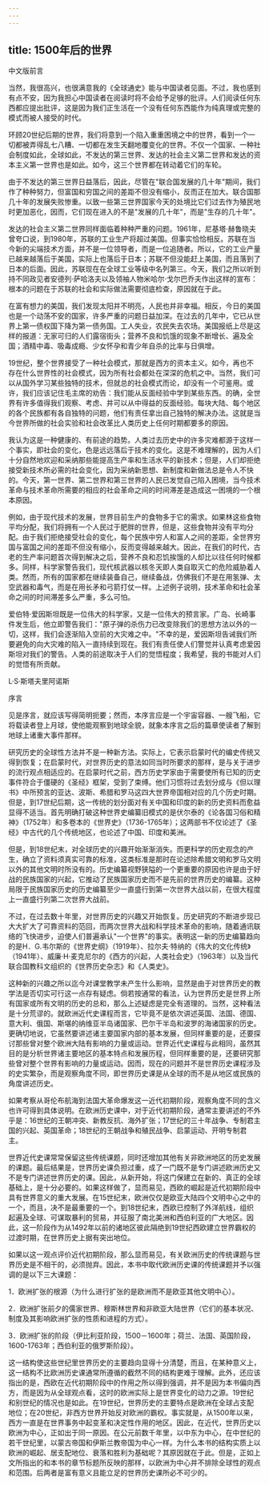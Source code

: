 ```yaml
---
---
---
```

title: 1500年后的世界
---











中文版前言

当然，我很高兴，也很满意我的《全球通史》能与中国读者见面。不过，我也感到有点不安，因为我担心中国读者在阅读时将不会给予足够的批评。人们阅读任何东西都应提出批评，这是因为我们正生活在一个没有任何东西能作为纯真理或完整的模式而被人接受的时代。

环顾20世纪后期的世界，我们将意到一个陷入重重困境之中的世界，看到一个一切都被弄得乱七八糟、一切都在发生天翻地覆变化的世界。不仅一个国家、一种社会制度如此，全球如此，不发达的第三世界、发达的社会主义第二世界和发达的资本主义第一世界也是如此。如今，这三个世界都在转动着它们的车轮。

由于不发达的第三世界日益落后，因此，尽管在"联合国发展的几十年"期间，我们作了种种努力，但富国和穷国之间的差距不但没有缩小，反而正在加大。联合国那几十年的发展失败惨重。以致一些第三世界国家今天的处境比它们过去作为殖民地时更加恶化，因而，它们现在进入的不是"发展的几十年"，而是"生存的几十年"。

发达的社会主义第二世界同样面临着种种严重的问题。1961年，尼基塔·赫鲁晓夫曾夸口说，到1980年，苏联的工业生产将超过美国。但事实恰恰相反。苏联在当今新的尖端技术方面，并不是一位领导者，而是一位追随者。所以，它的工业产量已越来越落后于美国，实际上也落后于日本；苏联不但没能赶上美国，而且落到了日本的后面。因此，苏联现在在全球工业等级中名列第三。今天，我们之所以听到持不同政见者安德列·萨哈洛夫以及领袖人物米哈尔·戈尔巴乔夫作出这样的宣布：根本的问题在于苏联的社会和实际做法需要彻底检查，原因就在于此。

在富有想力的美国，我们发现太阳并不明亮，人民也并非幸福。相反，今日的美国也是一个动荡不安的国家，许多严重的问题日益加深。在过去的几年中，它已从世界上第一债权国下降为第一债务国。工人失业，农民失去农场。美国报纸上尽是这样的报道：无家可归的人们露宿街头；营养不良和饥饿的现象不断增长、遍及全国；酒精中毒、吸毒成瘾、少女怀孕和青少年自杀的比率与日俱增。

19世纪，整个世界接受了一种社会模式，那就是西方的资本主义。如今，再也不存在什么世界性的社会模式，因为所有社会都处在深深的危机之中。当然，我们可以从国外学习某些独特的技术，但就总的社会模式而论，却没有一个可鉴用。或许，我们应该记住毛主席的劝告：我们能从反面经验中学到某些东西。的确，全世界有许多值得我们观察、考虑、并可以从中得益的反面经验。每块大陆、每个地区的各个民族都有各自独特的问题，他们有责任拿出自己独特的解决办法。这就是当今世界所做的社会实验和社会改革比人类历史上任何时期都要多的原因。

我认为这是一种健康的、有前途的趋势。人类过去历史中的许多灾难都源于这样一个事实，即社会的变化，色是远远落后于技术的变化。这是不难理解的，因为人们十分自然地欢迎和采纳那些能提高生产率和生活水平的新技术；但是，人们却拒绝接受新技术所必需的社会变化，因为采纳新思想、新制度和新做法总是令人不快的。今天，第一世界、第二世界和第三世界的人民已发觉自己陷入困境，当今技术革命与技术革命所需要的相应的社会革命之间的时间滞差是造成这一困境的一个根本原因。

例如，由于现代技术的发展，世界目前生产的食物多于它的需求。如果林这些食物平均分配，我们将拥有一个人民过于肥胖的世界，但是，这些食物并没有平均分配。由于我们拒绝接受社会的变化，每个民族中穷人和富人之间的差距，全世界穷国与富国之间的差距不但没有缩小，反而变得越来越大。因此，在我们的时代，古老的生产率问题首次得到解决之后，营养不良和忍饥挨饿的人却比以往任何时候都多。同样，科学家警告我们，现代核武器以核冬天即人类自取灭亡的危险威胁着人类。然而，所有的国家都在继续装备自己，继续备战，仿佛我们不是在用氢弹、太空武器和毒气，而是在用长矛和弓箭打仗一样。上述例子说明，技术革命和社会革命之间的时间滞差多么严重，多么可怕。

爱伯特·爱因斯坦既是一位伟大的科学家，又是一位伟大的预言家。广岛、长崎事件发生后，他立即警告我们："原子弹的杀伤力已改变除我们的思想方法以外的一切，这样，我们会逐渐陷入空前的大灾难之中。"不幸的是，爱因斯坦告诫我们所要避免的向大灾难的陷入一直持续到现在。我们有责任使人们警觉并认真考虑爱因斯坦对我们的警告。人类的前途取决于人们的觉悟程度；我希望，我的书能对人们的觉悟有所贡献。

L·S·斯塔夫里阿诺斯

















序言

见是序言，就应该写得简明扼要；然而，本序言应是一个宇宙容器、一艘飞船，它将载读者登上月球，使他能观察到地球全貌，就象本序言之后的篇章使读者了解到地球上诸重大事件那样。

研究历史的全球性方法并不是一种新方法。实际上，它表示启蒙时代的编史传统又得到恢复；在启蒙时代，对世界历史的意法如同当时所要求的那样，是与关于进步的流行观点相适应的。在启蒙时代之前，西方历史学家由于需要使所有已知的历史事件符合于僵硬的《圣经》框架，受到了束缚。他们习惯将过去划分成与《但以理书》中所预言的亚达、波斯、希腊和罗马这四大世界帝国相对应的几个历史时期。但是，到17世纪后期，这一传统的划分面对有关中国和印度的新的历史资料而愈益显得不适当。首先明确打破这种世界史编纂旧模式的是伏尔泰的《论各国习俗和精神》（1752年）和多卷本的《世界史》（1736-1765年）；这两部书不仅论述了《圣经》中古代的几个传统地区，也论述了中国、印度和美洲。

但是，到18世纪末，对全球历史的兴趣开始渐渐消失。而更科学的历史观念的产生，确立了资料须真实可靠的标准，这类标准是那时在论述除希腊文明和罗马文明以外的其他文明时所没有的。历史编纂视野狭隘的一个更重要的原因也许是由于好战的民族国家的兴起，它推动了民族国家历史而不是先前的世界历史的编纂。这种局限于民族国家历史的历史编纂至少一直盛行到第一次世界大战以前，在很大程度上一直盛行列第二次世界大战前。

不过，在过去数十年里，对世界历史的兴趣又开始恢复。历史研究的不断进步现已大大扩大了可靠资料的范回，而两次世界大战和科学技术革命的影响，随着通讯联络的飞快进步，迫使人们普遍承认"一个世界"的事实。表明这一新的历史编纂趋向的是H．G.韦尔斯的《世界史纲》（1919年）、拉尔夫·特纳的《伟大的文化传统》（1941年）、威廉·H·麦克尼尔的《西方的兴起，人类社会史》（1963年）以及当代联合国教科文组织的《世界历史杂志》和《人类史》。

这种新的兴趣之所以迄今对课堂教学未产生什么影响，显然是由于对世界历史的教学法是否切实可行这一点存有疑虑。倘若按通常的看法，认为世界历史是世界上所有国家或所有文明的历史的总和，那么上述疑虑是完全有道理的。当然，这种看法是十分荒谬的。就欧洲近代史课程而言，它毕竟不是依次讲述英国、法国、德国、意大利、俄国、斯堪的纳维亚半岛诸国家、巴尔干半岛和波罗的海诸国家的历史。更确切地说，它虽然要讲述诸主要国家内部的基本发展，但同样重要的是，还要探讨那些曾对整个欧洲大陆有影响的力量或运动。世界近代史课程与此相同，虽然其目的是分析世界诸主要地区的基本特点和发展历程，但同样重要的是，还要研究那些曾对整个世界有影响的力量或运动。因而，现在的问题并不是世界历史课程涉及的史实繁杂，而是观察角度不同，即世界历史课是从全球的而不是从地区或民族的角度讲述历史。

如果考察从哥伦布航海到法国大革命爆发这一近代初期阶段，观察角度不同的含义也许可得到具体说明。在欧洲历史课中，对于近代初期阶段，通常主要讲述的不外乎是：16世纪的王朝冲突、新教反抗、海外扩张；17世纪的三十年战争、专制君主国的兴起、英国革命；18世纪的王朝战争和殖民战争、启蒙运动、开明专制君主。

世界近代史课常常保留这些传统课题，同时还增加其他有关非欧洲地区的历史发展的课题。最后结果是，世界历史课负担过重，成了一门既不是专门讲述欧洲历史又不是专门讲述世界历史的课。因此，从新开始，将这门保建立在新的、真正的全球基础上，是十分必要的。如果这样做了，显而易见，西欧的崛起是近代初期阶段中具有世界意义的重大发展。在15世纪末，欧洲仅仅是欧亚大陆四个文明中心之中的一个，而且，决不是最重要的一个。到18世纪末，西欧已控制了外洋航线，组织起遍及全球、可谋取暴利的贸易，并征服了南北美洲和西伯利亚的广大地区。因此，这一阶段作为从1492年以前的诸地区彼此隔绝到19世纪西欧建立世界霸权的过渡时期，在世界历史上据有突出地位。

如果以这一观点评价近代初期阶段，那么显而易见，有关欧洲历史的传统课题与世界历史是不相干的，必须抛弃。因此，本书中取代欧洲历史课的传统课题并予以强调的是以下三大课题：

1．欧洲扩张的根源（为什么进行扩张的是欧洲而不是欧亚其他文明中心）。

2．欧洲扩张前夕的儒家世界、穆斯林世界和非欧亚大陆世界（它们的基本状况、制度及其影响欧洲扩张的性质和进程的方式）。

3．欧洲扩张的阶段（伊比利亚阶段，1500－1600年；荷兰、法国、英国阶段，1600-1763年；西伯利亚的俄罗斯阶段）。

这一结构使这些世纪里世界历史的主要趋向显得十分清楚，而且，在某种意义上，这一结构不比欧洲历史课通常所遵循的截然不同的结构更难于理解。此外，还应该指出的是，西欧在近代初期阶段中的作用之所以得到强调，并不是因为本书偏向西方，而是因为从全球观点看，这时的欧洲实际上是世界变化的动力之源。19世纪和别世纪的情况也是如此。在19世纪，世界历史的主要特点是欧洲在全球占支配地位；在20世纪，非西方世界开始反对欧洲的霸权。事实就是，从1500年以来，西方一直是在世界事务中起变革和决定性作用的地区。因此，在近代，世界历史以欧洲为中心，正如出于同一原因。在公元前数千年里，以中东为中心，在中世纪的若干世纪里，以蒙古帝国和伊斯兰教帝国为中心一样。为什么本书的结构实质上以欧洲的崛起、居支配地位、衰落和胜利为基础呢？其原因就在于此。但是，正如上文所指出的和本书的章节标题所反映的那样，以欧洲为中心并不排除全球性的观点和范围。后两者是富有意义且能立足的世界历史课所必不可少的。